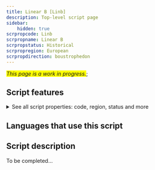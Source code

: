 ```yaml
---
title: Linear B [Linb]
description: Top-level script page
sidebar:
    hidden: true
scrpropcode: Linb
scrpropname: Linear B
scrpropstatus: Historical
scrpropregion: European
scrpropdirection: boustrophedon
---
```


<span style='background-color:yellow'>_This page is a work in progress._</span>;


## Script features

<details>
<summary> See all script properties: code, region, status and more</summary>
<ScriptInfo />
</details>

## Languages that use this script

<WsList script='Linb' wsMax='5' />

## Script description

To be completed...


